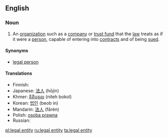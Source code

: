==English==
{{wikipedia}}

===Noun===
{{en-noun|head=[[legal]] [[entity]]|legal entities}}

# An [[organization]] such as a [[company]] or [[trust fund]] that the [[law]] treats as if it were a [[person]], capable of entering into [[contract]]s and of being [[sued]].

====Synonyms====
* [[legal person]]

====Translations====
* Finnish: {{t+|fi|oikeushenkilö}}
* Japanese: [[法人]] (hōjin)
* Khmer: [[និតិបុគ្គល]] (niteh bokol)
* Korean: [[법인]] (beob in)
* Mandarin: [[法人]] (fǎrén)
* Polish: [[osoba prawna]]
* Russian: {{t+|ru|юридическое лицо|n|sc=Cyrl|tr=juridíčeskoje licó|alt=юриди́ческое лицо́}}

[[pl:legal entity]]
[[ru:legal entity]]
[[ta:legal entity]]